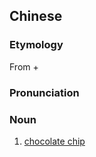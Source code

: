 ==Chinese==
{{zh-forms|type=31}}

===Etymology===
From {{zh-m|巧克力|note=from {{der|zh|en|chocolate}}}} + {{zh-m|豆|bean}}

===Pronunciation===
{{zh-pron
|m=qiǎokèlìdòu
|cat=n
}}

===Noun===
{{zh-noun}}

# [[chocolate chip]]

{{zh-cat|Foods|Sweets}}